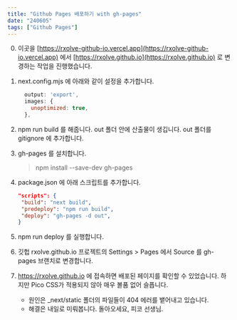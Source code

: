 ```yaml
---
title: "Github Pages 배포하기 with gh-pages"
date: "240605"
tags: ["Github Pages"]
---
```


0. 이곳을 [https://rxolve-github-io.vercel.app](https://rxolve-github-io.vercel.app) 에서 [https://rxolve.github.io](https://rxolve.github.io) 로 변경하는 작업을 진행했습니다.
1. next.config.mjs 에 아래와 같이 설정을 추가합니다.

   ```javascript
     output: 'export',
     images: {
       unoptimized: true,
     },

   ```

2. npm run build 를 해줍니다. out 폴더 안에 산출물이 생깁니다. out 폴더를 gitignore 에 추가합니다.
3. gh-pages 를 설치합니다.
   > npm install --save-dev gh-pages
4. package.json 에 아래 스크립트를 추가합니다.
   ```json
   "scripts": {
    "build": "next build",
    "predeploy": "npm run build",
    "deploy": "gh-pages -d out",
   }
   ```
5. npm run deploy 를 실행합니다.
6. 깃헙 rxolve.github.io 프로젝트의 Settings > Pages 에서 Source 를 gh-pages 브랜치로 변경합니다.
7. https://rxolve.github.io 에 접속하면 배포된 페이지를 확인할 수 있었습니다. 하지만 Pico CSS가 적용되지 않아 매우 볼품 없어 슬픕니다.
   - 원인은 \_next/static 폴더의 파일들이 404 에러를 뱉어내고 있습니다.
   - 해결은 내일로 미뤄봅니다. 돌아오세요, 피코 선생님.

